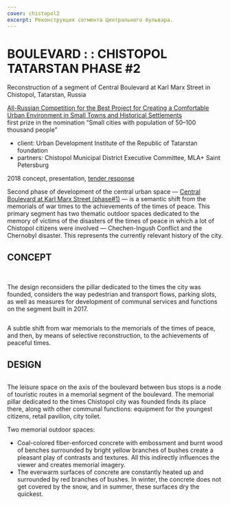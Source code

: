 ```yaml
---
cover: chistopol2
excerpt: Реконструкция сегмента Центрального бульвара.
---
```


# BOULEVARD : : CHISTOPOL TATARSTAN PHASE #2

Reconstruction of a segment of Central Boulevard at Karl Marx Street in Chistopol, Tatarstan, Russia

[All-Russian Competition for the Best Project for Creating a Comfortable Urban Environment in Small Towns and Historical Settlements](https://konkurs.gorodsreda.ru)<br/>
first prize in the nomination “Small cities with population of 50–100 thousand people”

- client: Urban Development Institute of the Republic of Tatarstan foundation
- partners: Chistopol Municipal District Executive Committee, MLA+ Saint Petersburg

2018 concept, presentation, [tender response](https://issuu.com/unit4/docs/proposal_chistopol_2018)

Second phase of development of the central urban space — [Central Boulevard at Karl Marx Street (phase#1)](/chistopol) — is a semantic shift from the memorials of war times to the achievements of the times of peace. This primary segment has two thematic outdoor spaces dedicated to the memory of victims of the disasters of the times of peace in which a lot of Chistopol citizens were involved — Chechen-Ingush Conflict and the Chernobyl disaster. This represents the currently relevant history of the city.

## CONCEPT

<Carousel effect='crossfade'>
	<Image src="https://unitcdn.tmshv.com/chistopol2_08_1_df7bebde8f.jpg" alt="" />
	<Image src="https://unitcdn.tmshv.com/chistopol2_08_2_10bb0c5fc2.jpg" alt="" />
	<Image src="https://unitcdn.tmshv.com/chistopol2_08_3_6fedce4b1e.jpg" alt="" />
	<Image src="https://unitcdn.tmshv.com/chistopol2_08_4_7e93d75650.jpg" alt="" />
	<Image src="https://unitcdn.tmshv.com/chistopol2_08_5_18232a37b5.jpg" alt="" />
	<Image src="https://unitcdn.tmshv.com/chistopol2_08_6_69940fcdde.jpg" alt="" />
</Carousel>

The design reconsiders the pillar dedicated to the times the city was founded, considers the way pedestrian and transport flows, parking slots, as well as measures for development of communal services and functions on the segment built in 2017.

<Image src="https://unitcdn.tmshv.com/chistopol2_03_129acb26e0.jpg" alt="" />

A subtle shift from war memorials to the memorials of the times of peace, and then, by means of selective reconstruction, to the achievements of peaceful times.

## DESIGN

<Image src="https://unitcdn.tmshv.com/chistopol2_04_f0f624b848.jpg" alt="" />

The leisure space on the axis of the boulevard between bus stops is a node of touristic routes in a memorial segment of the boulevard. The memorial pillar dedicated to the times Chistopol city was founded finds its place there, along with other communal functions: equipment for the youngest citizens, retail pavilion, city toilet.

Two memorial outdoor spaces:
- Coal-colored fiber-enforced concrete with embossment and burnt wood of benches surrounded by bright yellow branches of bushes create a pleasant play of contrasts and textures. All this indirectly influences the viewer and creates memorial imagery.
- The everwarm surfaces of concrete are constantly heated up and surrounded by red branches of bushes. In winter, the concrete does not get covered by the snow, and in summer, these surfaces dry the quickest.

<Image src="https://unitcdn.tmshv.com/chistopol2_06_7972d7a33d.jpg" alt="" />

<Image src="https://unitcdn.tmshv.com/chistopol2_07_c79e8f1552.jpg" alt="" />

